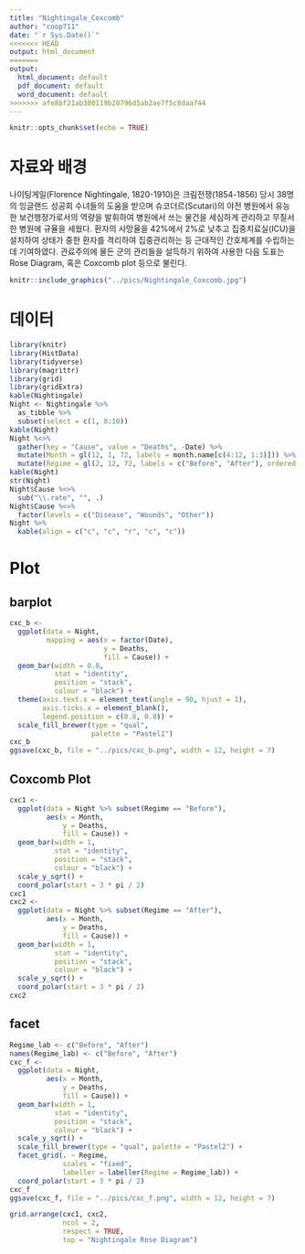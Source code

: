 ```yaml
---
title: "Nightingale_Coxcomb"
author: "coop711"
date: "`r Sys.Date()`"
<<<<<<< HEAD
output: html_document
=======
output:
  html_document: default
  pdf_document: default
  word_document: default
>>>>>>> afe8bf21ab300119b20796d5ab2ae7f5c8daa744
---
```


```r
knitr::opts_chunk$set(echo = TRUE)
```

# 자료와 배경

나이팅게일(Florence Nightingale, 1820-1910)은 크림전쟁(1854-1856) 당시 38명의 잉글랜드 성공회 수녀들의 도움을 받으며 슈코더르(Scutari)의 야전 병원에서 유능한 보건행정가로서의 역량을 발휘하여 병원에서 쓰는 물건을 세심하게 관리하고 무질서한 병원에 규율을 세웠다. 환자의 사망율을 42%에서 2%로 낮추고 집중치료실(ICU)을 설치하여 상태가 중한 환자를 격리하여 집중관리하는 등 근대적인 간호체계를 수립하는 데 기여하였다. 관료주의에 물든 군의 관리들을 설득하기 위하여 사용한 다음 도표는 Rose Diagram, 혹은 Coxcomb plot 등으로 불린다.

```r
knitr::include_graphics("../pics/Nightingale_Coxcomb.jpg")
```

# 데이터 

```r
library(knitr)
library(HistData)
library(tidyverse)
library(magrittr)
library(grid)
library(gridExtra)
kable(Nightingale)
Night <- Nightingale %>%
  as_tibble %>%
  subset(select = c(1, 8:10))
kable(Night)
Night %<>%
  gather(key = "Cause", value = "Deaths", -Date) %>%
  mutate(Month = gl(12, 1, 72, labels = month.name[c(4:12, 1:3)])) %>%
  mutate(Regime = gl(2, 12, 72, labels = c("Before", "After"), ordered = TRUE)) 
kable(Night)
str(Night)
Night$Cause %<>% 
  sub("\\.rate", "", .)
Night$Cause %<>% 
  factor(levels = c("Disease", "Wounds", "Other"))
Night %>%
  kable(align = c("c", "c", "r", "c", "c"))
```

# Plot

## barplot

```r
cxc_b <- 
  ggplot(data = Night,
         mapping = aes(x = factor(Date), 
                       y = Deaths, 
                       fill = Cause)) +
  geom_bar(width = 0.8, 
           stat = "identity", 
           position = "stack", 
           colour = "black") +
  theme(axis.text.x = element_text(angle = 90, hjust = 1),
        axis.ticks.x = element_blank(),
        legend.position = c(0.8, 0.8)) +
  scale_fill_brewer(type = "qual", 
                    palette = "Pastel1")
cxc_b
ggsave(cxc_b, file = "../pics/cxc_b.png", width = 12, height = 7)
```

## Coxcomb Plot

```r
cxc1 <- 
  ggplot(data = Night %>% subset(Regime == "Before"),
         aes(x = Month, 
             y = Deaths, 
             fill = Cause)) +
  geom_bar(width = 1, 
           stat = "identity", 
           position = "stack", 
           colour = "black") +
  scale_y_sqrt() +
  coord_polar(start = 3 * pi / 2)
cxc1
cxc2 <- 
  ggplot(data = Night %>% subset(Regime == "After"),
         aes(x = Month, 
             y = Deaths, 
             fill = Cause)) +
  geom_bar(width = 1, 
           stat = "identity", 
           position = "stack", 
           colour = "black") +
  scale_y_sqrt() +
  coord_polar(start = 3 * pi / 2)
cxc2
```


## facet

```r
Regime_lab <- c("Before", "After")
names(Regime_lab) <- c("Before", "After")
cxc_f <- 
  ggplot(data = Night,
         aes(x = Month, 
             y = Deaths, 
             fill = Cause)) +
  geom_bar(width = 1, 
           stat = "identity", 
           position = "stack", 
           colour = "black") +
  scale_y_sqrt() +
  scale_fill_brewer(type = "qual", palette = "Pastel2") +
  facet_grid(. ~ Regime, 
             scales = "fixed", 
             labeller = labeller(Regime = Regime_lab)) +
  coord_polar(start = 3 * pi / 2)
cxc_f
ggsave(cxc_f, file = "../pics/cxc_f.png", width = 12, height = 7)
```

```r
grid.arrange(cxc1, cxc2, 
             ncol = 2,               
             respect = TRUE,
             top = "Nightingale Rose Diagram")
```